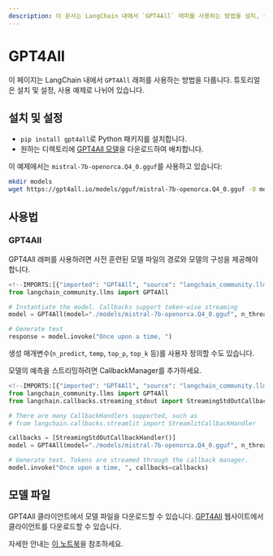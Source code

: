 ```yaml
---
description: 이 문서는 LangChain 내에서 `GPT4All` 래퍼를 사용하는 방법을 설치, 설정 및 예제를 통해 안내합니다.
---
```


# GPT4All

이 페이지는 LangChain 내에서 `GPT4All` 래퍼를 사용하는 방법을 다룹니다. 튜토리얼은 설치 및 설정, 사용 예제로 나뉘어 있습니다.

## 설치 및 설정

- `pip install gpt4all`로 Python 패키지를 설치합니다.
- 원하는 디렉토리에 [GPT4All 모델](https://gpt4all.io/index.html)을 다운로드하여 배치합니다.

이 예제에서는 `mistral-7b-openorca.Q4_0.gguf`를 사용하고 있습니다:

```bash
mkdir models
wget https://gpt4all.io/models/gguf/mistral-7b-openorca.Q4_0.gguf -O models/mistral-7b-openorca.Q4_0.gguf
```


## 사용법

### GPT4All

GPT4All 래퍼를 사용하려면 사전 훈련된 모델 파일의 경로와 모델의 구성을 제공해야 합니다.

```python
<!--IMPORTS:[{"imported": "GPT4All", "source": "langchain_community.llms", "docs": "https://api.python.langchain.com/en/latest/llms/langchain_community.llms.gpt4all.GPT4All.html", "title": "GPT4All"}]-->
from langchain_community.llms import GPT4All

# Instantiate the model. Callbacks support token-wise streaming
model = GPT4All(model="./models/mistral-7b-openorca.Q4_0.gguf", n_threads=8)

# Generate text
response = model.invoke("Once upon a time, ")
```


생성 매개변수(`n_predict`, `temp`, `top_p`, `top_k` 등)를 사용자 정의할 수도 있습니다.

모델의 예측을 스트리밍하려면 CallbackManager를 추가하세요.

```python
<!--IMPORTS:[{"imported": "GPT4All", "source": "langchain_community.llms", "docs": "https://api.python.langchain.com/en/latest/llms/langchain_community.llms.gpt4all.GPT4All.html", "title": "GPT4All"}, {"imported": "StreamingStdOutCallbackHandler", "source": "langchain.callbacks.streaming_stdout", "docs": "https://api.python.langchain.com/en/latest/callbacks/langchain_core.callbacks.streaming_stdout.StreamingStdOutCallbackHandler.html", "title": "GPT4All"}, {"imported": "StreamlitCallbackHandler", "source": "langchain.callbacks.streamlit", "docs": "https://api.python.langchain.com/en/latest/callbacks/langchain.callbacks.streamlit.StreamlitCallbackHandler.html", "title": "GPT4All"}]-->
from langchain_community.llms import GPT4All
from langchain.callbacks.streaming_stdout import StreamingStdOutCallbackHandler

# There are many CallbackHandlers supported, such as
# from langchain.callbacks.streamlit import StreamlitCallbackHandler

callbacks = [StreamingStdOutCallbackHandler()]
model = GPT4All(model="./models/mistral-7b-openorca.Q4_0.gguf", n_threads=8)

# Generate text. Tokens are streamed through the callback manager.
model.invoke("Once upon a time, ", callbacks=callbacks)
```


## 모델 파일

GPT4All 클라이언트에서 모델 파일을 다운로드할 수 있습니다. [GPT4All](https://gpt4all.io/index.html) 웹사이트에서 클라이언트를 다운로드할 수 있습니다.

자세한 안내는 [이 노트북](/docs/integrations/llms/gpt4all)을 참조하세요.